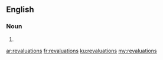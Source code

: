 ==English==

===Noun===
{{head|en|plural}}

# {{plural of|revaluation|lang=en|nocat=1}}

[[ar:revaluations]]
[[fr:revaluations]]
[[ku:revaluations]]
[[my:revaluations]]